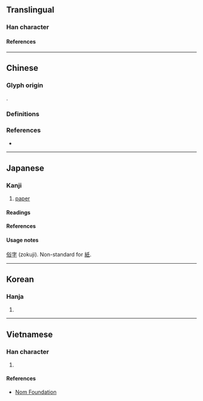 {{also|紙}}
{{character info}}
==Translingual==

===Han character===
{{Han char|rn=50|rad=巾|as=04|sn=7|four=72227|canj=HPLB|ids=⿱氏巾}}

====References====
{{Han ref|kx=0329.140|dkj=08809|dj=0634.250|hdz=10732.060|uh=5E0B}}

----

==Chinese==

===Glyph origin===
{{Han etym}}
{{Han compound|氏|巾|ls=psc|c1=p|c2=s}}.

===Definitions===
{{zh-see|紙|rocsgsv}}

===References===
* {{R:twedu|A03100-001}}

----

==Japanese==

===Kanji===
{{ja-kanji|grade=uc|rs=巾04}}

# [[paper]]

====Readings====
{{ja-readings
|on=し
|kun=かみ
}}

====References====
{{ja-kref
|jis=5663
|ku=5467
|shift=9BE1
|euc=D6E3
|freq=''not ranked''
|nelson=''not listed''
|newnelson=1552
|halpern=''not listed''
|kld=''not listed''
|heisig=''not listed''
|tuttle=6a4.4
}}

====Usage notes====
[[俗字]] (zokuji). Non-standard for [[紙]].

----

==Korean==

===Hanja===
{{ko-hanja|지}}

# {{rfdef|ko|sort=巾04}}

----

==Vietnamese==

===Han character===
{{vi-readings|rs=巾04|reading=chỉ}}

# {{rfdef|vi|sort=巾04}}

====References====
* [http://nomfoundation.org/common/nom_details.php?codepoint=5e0b Nom Foundation]
